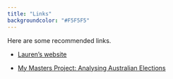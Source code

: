 ```yaml
---
title: "Links"
backgroundcolor: "#F5F5F5"
---
```



Here are some recommended links.

* [Lauren's website](https://www.laurenbaird.com)

* [My Masters Project: Analysing Australian Elections](https://carlosyanez.id.au/MSc_DA_Project/)